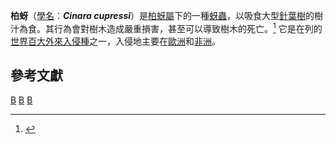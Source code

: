 {{Speciesbox
| taxon = Cinara cupressi
| binomial_authority = (Buckton, 1881)
}}

'''柏蚜'''（[[學名|學名]]：'''''Cinara cupressi'''''）是[[柏蚜屬|柏蚜屬]]下的一種[[蚜蟲|蚜蟲]]，以吸食大型[[針葉樹|針葉樹]]的樹汁為食。其行為會對樹木造成嚴重損害，甚至可以導致樹木的死亡。<ref name="issg">{{cite web|url=http://www.issg.org/database/species/ecology.asp?fr=1&si=121|title=issg Database: Ecology of Cinara cupressi|accessdate=17 July 2010|archive-date=2016-03-03|archive-url=https://web.archive.org/web/20160303170449/http://www.issg.org/database/species/ecology.asp?fr=1&si=121|dead-url=no}}</ref> 它是在列的[[世界百大外來入侵種|世界百大外來入侵種]]之一，入侵地主要在[[歐洲|歐洲]]和[[非洲|非洲]]。

== 參考文獻==
{{reflist}}
{{taxonbar}}

[[Category:柏蚜屬|B]]
[[Category:入侵昆蟲種|B]]
[[Category:1881年描述的動物|B]]
{{animal-stub}}
